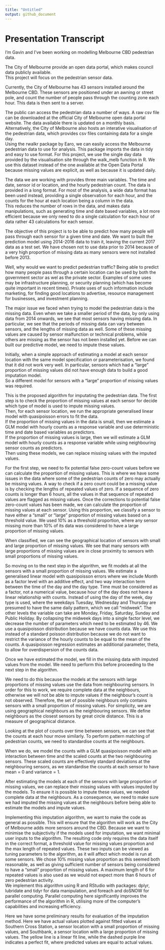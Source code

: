 ```yaml
---
title: "Untitled"
output: github_document
---
```


# Presentation Transcript

I'm Gavin and I've been working on modelling Melbourne CBD pedestrian data.  

The City of Melbourne provide an open data portal, which makes council data publicly available.  
This project will focus on the pedestrian sensor data.  
  
Currently, the City of Melbourne has 43 sensors installed around the Melbourne CBD. These sensors are positioned under an awning or street pole, and count the number of people pass through the counting zone each hour. This data is then sent to a server.  
  
The public can access the pedestrian data a number of ways. A raw csv file can be downloaded at the official City of Melbourne open data portal website. The data available there is updated on a monthly basis.  
Alternatively, the City of Melbourne also hosts an interative visualisation of the pedestrian data, which provides csv files containing data for a single day.  
Using the rwalkr package by Earo, we can easily access the Melbourne pedestrian data to use for analysis. This package imports the data in tidy and easy to use format. 
For this project, we use the single day data provided by the visualisation site through the walk_melb function in R. We use this dataset instead of the one available at the Open Data Portal because missing values are explicit, as well as because it is updated daily.   
  
The data we are working with provides three main variables. The time and date, sensor id or location, and the hourly pedestrian count. The data is provided in a long format. For most of the analysis, a wide data format has been used instead, providing a single observation for each hour, and the counts for the hour at each location being a column in the data.  
This reduces the number of rows in the data, and makes data manipulations, such as generating time and date based variables, a lot more efficient because we only need to do a single calculation for each hour of data rather 43 calculations for each sensor.  

The objective of this project is to be able to predict how many people will pass through each sensor for a given time and date. We want to built the prediction model using 2014-2016 data to train it, leaving the current 2017 data as a test set. We have chosen not to use data prior to 2014 because of a very high proportion of missing data as many sensors were not installed before 2013.  
  
Well, why would we want to predict pedestrian traffic? Being able to predict how many people pass through a certain location can be used by both the government sector as wel as the private sector. Examples of some uses may be infrastructure planning, or security planning (which has become quite important in recent times). Private uses of such information include marketing, for finding good locations to advertise, resource management for businesses, and investment planning.

The major issue we faced when trying to model the pedestrian data is the missing data. Even when we take a smaller period of the data, by only using data from 2014 onwards, we see that most sensors having missing data. In particular, we see that the periods of missing data can vary between sensors, and the lengths of missing data as well. Some of these missing values are caused by sensor malfunction or technical problems, while others are missing as the sensor has not been installed yet. Before we can built our predictive model, we need to impute these values.  
  
Initially, when a simple approach of estimating a model at each sensor location with the same model specification or parameterisation, we found that it did not work very well. In particular, sensors which had a "large" proportion of missing values did not have enough data to build a good imputation model.  
So a different model for sensors with a "large" proportion of missing values was required. 

This is the proposed algorithm for imputating the pedestrian data.
The first step is to check the proportion of missing values at each sensor for decide which type of model is used to impute missing values.  
Then, for each sensor location, we run the appropriate generalised linear model with quasipoisson errors to fit the data.  
If the proportion of missing values in the data is small, then we estimate a GLM model with hourly counts as a response variable and use deterministic time and date based variables as predictors.  
If the proportion of missing values is large, then we will estimate a GLM model with hourly counts as a response variable while using neighbouring sensor counts as predictors.  
Then using these models, we can replace missing values with the imputed values.  
  
For the first step, we need to fix potential false zero-count values before we can calculate the proportion of missing values. This is where we have some issues in the data where some of the pedestrian counts of zero may actually be missing values. A way to check if a zero count could be a missing value is by checking the lengths of repeated values of zero. If a sequence of zero counts is longer than 6 hours, all the values in that sequence of repeated values are flagged as missing values.
Once the corrections to potential false zero-count values has been made, we can calculate the proportion of missing values at each sensor. Using this proportion, we classify a sensor to have either a "small" or "large" proportion of missing values based on a threshold value. We used 10% as a threshold proportion, where any sensor missing more than 10% of its data was considered to have a large proportion of missing values.

When classified, we can see the geographical location of sensors with small and large proportion of missing values. We see that many sensors with large proportions of missing values are in close proximity to sensors with small proportions of missing values.  
  
So moving on to the next step in the algorithm, we fit models at all the sensors with a small proportion of missing values. We estimate a generalised linear model with quasipoisson errors where we include Month as a factor level with an additive effect, and two way interaction term between the time of the day and the day type. Time must be considered as a factor, not a numerical value, because hour of the day does not have a linear relationship with counts. Instead of using the day of the week, day type is used, where the weekdays Tuesday, Wednesday and Thursday are presumed to have the same daily pattern, which we call "midweek". The other levels the variable can take are Monday, Friday, Saturday, Sunday and Public Holiday. By collapsing the midweek days into a single factor level, we decrease the number of parameters which need to be estimated by 46.
We use a quasipoisson distribution because we have counts data. We use this instead of a standard poisson distribution because we do not want to restrict the variance of the hourly counts to be equal to the mean of the counts. A quasipoisson regression estimates an additional parameter, theta, to allow for overdispersion of the counts data.  
  
Once we have estimated the model, we fill in the missing data with imputed values from the model. We need to perform this before proceeding to the next step in the algorithm.  
  
We need to do this because the models at the sensors with large proportions of missing values use the data from neighbouring sensors. In order for this to work, we require complete data at the neighbours, otherwise we will not be able to impute values if the neighbour's count is not observed. Therefore, the set of possible neighbours only contains sensors with a small proportion of missing values.
For simplicity, we are using geographical neighbours as the neighbouring sensors. We define neighbours as the closest sensors by great circle distance. This is a measure of geographical distance.  
  
Looking at the plot of counts over time between sensors, we can see that the counts at each hour move similarly. To perform pattern matching of pedestrian counts, we need to standardise counts at the neighbours.  
  
When we do, we model the counts with a GLM quasipoisson model with an interaction between time and the scaled counts at the two neighbouring sensors. These scaled counts are effectively standard deviations at the neighbouring sensors, as we standardise the counts at each sensor to have mean = 0 and variance = 1.

After estimating the models at each of the sensors with large proportion of missing values, we can replace their missing values with values imputed by the models. To ensure it is possible to impute these values, we needed complete data at the neighbours. As a consequence, we need to make sure we had imputed the missing values at the neighbours before being able to estimate the models and impute values.  
  
Implementing this imputation algorithm, we want to make the code as general as possible. This will ensure that the algorithm will work as the City of Melbourne adds more sensors around the CBD. Because we want to minimise the subjectivity if the models used for imputation, we want minimal user inputs to the algorithm. The resulting code only requires the data itself in the correct format, a threshold value for missing values proportion and the max length of repeated values. These two inputs can be viewed as tuning parameters to the algorithm, as it will affect which model is run at some sensors. We chose 10% missing value proportion as this seemed both reasonable, as well as giving sufficient number of sensors being considered to have a "small" proportion of missing values. A maximum length of 6 for repeated values is also used as we would not expect more than 6 hours of zero pedestrian activity.  
We implement this algorithm using R and RStudio with packages: dplyr, lubridate and tidyr for data manipulation, and foreach and doSNOW for parallel computing. Parallel computing here significantly improves the performance of the algorithm in R, utilising more of the computer's capabilities and increasing efficiency.  
  
Here we have some preliminary results for evaluation of the imputation method. Here we have actual values plotted against fitted values at Southern Cross Station, a sensor location with a small proportion of missing values, and Southbank, a sensor location with a large proportion of missing values. The yellow line is a linear fit line, while the dashed purple line indicates a perfect fit, where predicted values are equal to actual values. 




